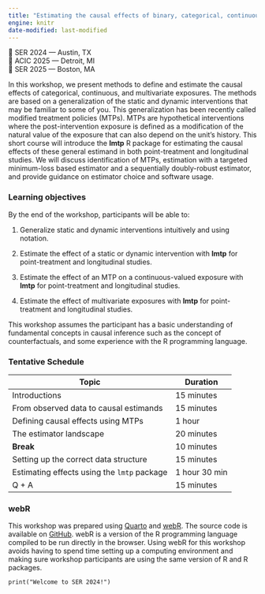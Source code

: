 ```yaml
---
title: "Estimating the causal effects of binary, categorical, continuous, and multivariate exposures in R"
engine: knitr
date-modified: last-modified
---
```


📍 SER 2024 — Austin, TX  
📍 ACIC 2025 — Detroit, MI  
📍 SER 2025 — Boston, MA  

In this workshop, we present methods to define and estimate the causal effects of categorical, continuous, and multivariate exposures. The methods are based on a generalization of the static and dynamic interventions that may be familiar to some of you. This generalization has been recently called modified treatment policies (MTPs). MTPs are hypothetical interventions where the post-intervention exposure is defined as a modification of the natural value of the exposure that can also depend on the unit’s history. This short course will introduce the **lmtp** R package for estimating the causal effects of these general estimand in both point-treatment and longitudinal studies. We will discuss identification of MTPs, estimation with a targeted minimum-loss based estimator and a sequentially doubly-robust estimator, and provide guidance on estimator choice and software usage.

### Learning objectives

By the end of the workshop, participants will be able to:

1.  Generalize static and dynamic interventions intuitively and using notation.

2.  Estimate the effect of a static or dynamic intervention with **lmtp** for point-treatment and longitudinal studies.

3.  Estimate the effect of an MTP on a continuous-valued exposure with **lmtp** for point-treatment and longitudinal studies.

4.  Estimate the effect of multivariate exposures with **lmtp** for point-treatment and longitudinal studies.

::: {.callout-warning appearance="simple"}
This workshop assumes the participant has a basic understanding of fundamental concepts in causal inference such as the concept of counterfactuals, and some experience with the R programming language.
:::

### Tentative Schedule

| Topic                                       | Duration       |
|---------------------------------------------|----------------|
| Introductions                               | 15 minutes     |
| From observed data to causal estimands      | 15 minutes     |
| Defining causal effects using MTPs          | 1 hour         |
| The estimator landscape                     | 20 minutes     |
| **Break**                                   | 10 minutes     |
| Setting up the correct data structure       | 15 minutes     |
| Estimating effects using the `lmtp` package | 1 hour 30 min  |
| Q + A                                       | 15 minutes     |

### webR

This workshop was prepared using [Quarto](https://quarto.org/) and [webR](https://docs.r-wasm.org/webr/latest/). The source code is available on [GitHub](https://github.com/nt-williams/lmtp-workshop). webR is a version of the R programming language compiled to be run directly in the browser. Using webR for this workshop avoids having to spend time setting up a computing environment and making sure workshop participants are using the same version of R and R packages.

```webr-r
print("Welcome to SER 2024!")
```
